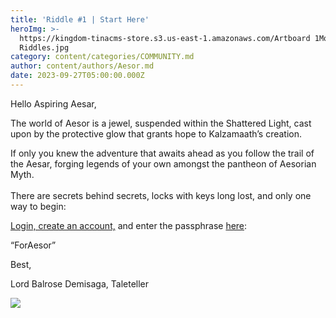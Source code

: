 ```yaml
---
title: 'Riddle #1 | Start Here'
heroImg: >-
  https://kingdom-tinacms-store.s3.us-east-1.amazonaws.com/Artboard 1Most Based
  Riddles.jpg
category: content/categories/COMMUNITY.md
author: content/authors/Aesor.md
date: 2023-09-27T05:00:00.000Z
---
```


Hello Aspiring Aesar,

The world of Aesor is a jewel, suspended within the Shattered Light, cast upon by the protective glow that grants hope to Kalzamaath’s creation. 

If only you knew the adventure that awaits ahead as you follow the trail of the Aesar, forging legends of your own amongst the pantheon of Aesorian Myth.\
\
There are secrets behind secrets, locks with keys long lost, and only one way to begin:

[Login, create an account,](https://start.the-kingdom.world/) and enter the passphrase [here](https://start.the-kingdom.world/r/):

“ForAesor”

Best,

Lord Balrose Demisaga, Taleteller

![](<https://kingdom-tinacms-store.s3.us-east-1.amazonaws.com/the one and only balrose.jpg>)
